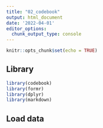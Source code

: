 ```yaml
---
title: "02_codebook"
output: html_document
date: '2022-04-01'
editor_options: 
  chunk_output_type: console
---
```


```r
knitr::opts_chunk$set(echo = TRUE)
```

## Library
```r
library(codebook)
library(formr)
library(dplyr)
library(markdown)
```

## Load data
```r

```



